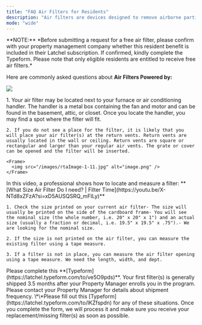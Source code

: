 ```yaml
---
title: "FAQ Air Filters for Residents"
description: "Air filters are devices designed to remove airborne particles, pollutants, and microorganisms that pose health risks and can harm the environment. The Free Air Filter program is one of the resident benefits that property management companies may include as part of their Latchel subscription."
mode: "wide"
---
```




<Note>
  **NOTE:** *Before submitting a request for a free air filter, please confirm with your property management company whether this resident benefit is included in their Latchel subscription. If confirmed, kindly complete the Typeform. Please note that only eligible residents are entitled to receive free air filters.*
</Note>



Here are commonly asked questions about **Air Filters Powered by:**

![](/images/rtaImage-1-10.jpg)

<AccordionGroup>
  <Accordion title="How do I locate where my air filter(s) are in my home?">
    1. Your air filter may be located next to your furnace or air conditioning handler. The handler is a metal box containing the fan and motor and can be found in the basement, attic, or closet. Once you locate the handler, you may find a spot where the filter will fit.

    2. If you do not see a place for the filter, it is likely that you will place your air filter(s) at the return vents. Return vents are usually located in the wall or ceiling. Return vents are square or rectangular and larger than your regular air vents. The grate or cover can be opened and the filter will be inserted.

    <Frame>
      <img src="/images/rtaImage-1-11.jpg" alt="image.png" />
    </Frame>
  </Accordion>

  <Accordion title="How do I determine the size of my air filter(s)?">
    In this video, a professional shows how to locate and measure a filter: **[What Size Air Filter Do I need? | Filter Time](https://youtu.be/X-NTd8xZFzA?si=xD5AUSQSRQ_mFILy)**

    1. Check the size printed on your current air filter- The size will usually be printed on the side of the cardboard frame- You will see the nominal size (the whole number, i.e. 20" x 20" x 1") and an actual size (usually a fraction or decimal, i.e. 19.5" x 19.5" x .75").- We are looking for the nominal size.

    2. If the size is not printed on the air filter, you can measure the existing filter using a tape measure.

    3. If a filter is not in place, you can measure the air filter opening using a tape measure. We need the length, width, and dept.
  </Accordion>

  <Accordion title="How do I submit my filter information to Latchel?">
    Please complete this **[Typeform](https://latchel.typeform.com/to/ve5O9pds)**.
  </Accordion>

  <Accordion title="When will I receive my filter shipments?">
    Your first filter(s) is generally shipped 3.5 months after your Property Manager enrolls you in the program. Please contact your Property Manager for details about shipment frequency.
  </Accordion>

  <Accordion title="What should I do if I receive damaged, wrong, missing or no filters?">
    \*\*Please fill out this [Typeform](https://latchel.typeform.com/to/lKZfspdn) for any of these situations. Once you complete the form, we will process it and make sure you receive your replacement/missing filter(s) as soon as possible.
  </Accordion>
</AccordionGroup>